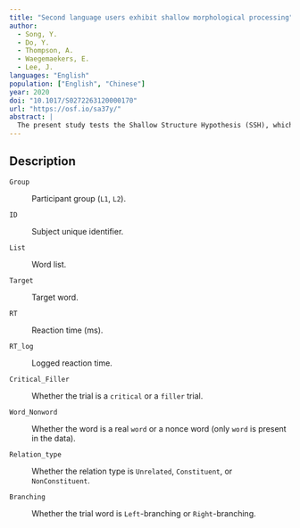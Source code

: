 ```yaml
---
title: "Second language users exhibit shallow morphological processing"
author:
  - Song, Y.
  - Do, Y.
  - Thompson, A.
  - Waegemaekers, E.
  - Lee, J.
languages: "English"
population: ["English", "Chinese"]
year: 2020
doi: "10.1017/S0272263120000170"
url: "https://osf.io/sa37y/"
abstract: |
  The present study tests the Shallow Structure Hypothesis (SSH), which claims that compared to L1 processing, L2 language processing generally underuses grammatical information, prioritizing nongrammatical information. Specifically, this cross-modal priming study tests SSH at the level of morphology, investigating whether late advanced L2 learners construct hierarchically structured representations for trimorphemic derived words during real-time processing as native speakers do. Our results support SSH. In lexical decision on English trimorphemic words (e.g., *unkindness* or [[un-[kind]]-ness]), L1 recognition of the targets was facilitated by their bimorphemic morphological-structural constituent primes (e.g., *unkind*), but not by their bimorphemic nonconstituent primes (e.g., *kindness*), which were only semantically and formally related to the target. In contrast, L2 recognition was equally facilitated by both constituent and nonconstituent primes. These results suggest that unlike L1 processing, L2 processing of multimorphemic words is not mainly guided by detailed morphological structure, overrelying on nonstructural information.
---
```


## Description

`Group`

:   Participant group (`L1`, `L2`).

`ID`

:   Subject unique identifier.

`List`

:   Word list.

`Target`

:   Target word.

`RT`

:   Reaction time (ms).

`RT_log`

:   Logged reaction time.

`Critical_Filler`

:   Whether the trial is a `critical` or a `filler` trial.

`Word_Nonword`

:   Whether the word is a real `word` or a nonce word (only `word` is present in the data).

`Relation_type`

:   Whether the relation type is `Unrelated`, `Constituent`, or `NonConstituent`.

`Branching`

:   Whether the trial word is `Left`-branching or `Right`-branching.
